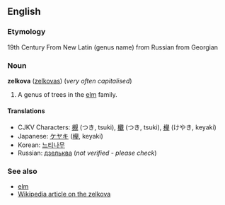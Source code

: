 ==English==
===Etymology===
19th Century From New Latin (genus name) from Russian from Georgian

===Noun===
'''zelkova''' ([[zelkovas]]) (''very often capitalised'')

# A genus of trees in the [[elm]] family.

====Translations====
*CJKV Characters: [[槻]] (つき, tsuki), [[欟]] (つき, tsuki), [[欅]] (けやき, keyaki)
*Japanese: [[ケヤキ]] ([[欅]], keyaki)
*Korean: [[느티나무]]
*Russian: [[дзельква]] (''not verified - please check'')

===See also===
*[[elm]]
*[[w:Zelkova|Wikipedia article on the zelkova]]